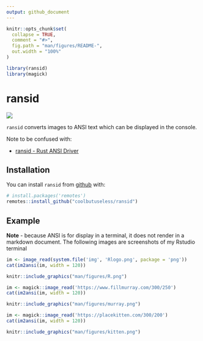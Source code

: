 ```yaml
---
output: github_document
---
```


<!-- README.md is generated from README.Rmd. Please edit that file -->

```r
knitr::opts_chunk$set(
  collapse = TRUE,
  comment = "#>",
  fig.path = "man/figures/README-",
  out.width = "100%"
)

library(ransid)
library(magick)
```

# ransid

<!-- badges: start -->
![](https://img.shields.io/badge/cool-useless-green.svg)
<!-- badges: end -->

`ransid` converts images to ANSI text which can be displayed in the console.

Note to be confused with:

* [ransid - Rust ANSI Driver](https://gitlab.redox-os.org/redox-os/ransid)

## Installation

You can install `ransid` from [github](https://github.com/coolbutuseless/ransid) with:

``` r
# install.packages('remotes')
remotes::install_github("coolbutuseless/ransid")
```

## Example

**Note** - because ANSI is for display in a terminal, it does not render in a
markdown document. The following images are screenshots of my Rstudio terminal


```r
im <- image_read(system.file('img', 'Rlogo.png', package = 'png'))
cat(im2ansi(im, width = 120))
```

```r
knitr::include_graphics("man/figures/R.png")
```



```r
im <- magick::image_read('https://www.fillmurray.com/300/250')
cat(im2ansi(im, width = 120))
```

```r
knitr::include_graphics("man/figures/murray.png")
```



```r
im <- magick::image_read('https://placekitten.com/300/200')
cat(im2ansi(im, width = 120))
```

```r
knitr::include_graphics("man/figures/kitten.png")
```



